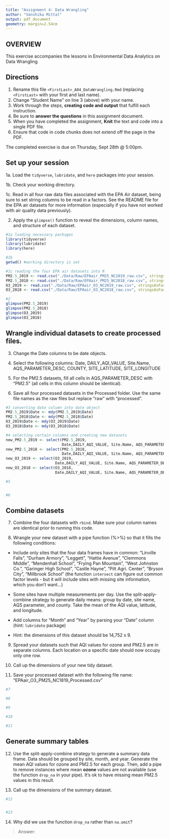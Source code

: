 ```yaml
---
title: "Assignment 4: Data Wrangling"
author: "Vanshika Mittal"
output: pdf_document
geometry: margin=2.54cm
---
```


## OVERVIEW

This exercise accompanies the lessons in Environmental Data Analytics on Data Wrangling 

## Directions

1. Rename this file `<FirstLast>_A04_DataWrangling.Rmd` (replacing `<FirstLast>` with your first and last name).
2. Change "Student Name" on line 3 (above) with your name.
3. Work through the steps, **creating code and output** that fulfill each instruction.
4. Be sure to **answer the questions** in this assignment document.
5. When you have completed the assignment, **Knit** the text and code into a single PDF file.
6. Ensure that code in code chunks does not extend off the page in the PDF.

The completed exercise is due on Thursday, Sept 28th @ 5:00pm.

## Set up your session 

1a. Load the `tidyverse`,  `lubridate`, and `here` packages into your session.

1b. Check your working directory.

1c. Read in all four raw data files associated with the EPA Air dataset, being sure to set string columns to be read in a factors. See the README file for the EPA air datasets for more information (especially if you have not worked with air quality data previously). 

2. Apply the `glimpse()` function to reveal the dimensions, column names, and structure of each dataset. 

```r
#1a loading necessary packages 
library(tidyverse)
library(lubridate)
library(here)

#1b 
getwd() #working directory is set 

#1c reading the four EPA air datasets into R 
PM2.5_2019 <- read.csv("./Data/Raw/EPAair_PM25_NC2019_raw.csv", stringsAsFactors = TRUE, header = TRUE)
PM2.5_2018 <- read.csv("./Data/Raw/EPAair_PM25_NC2018_raw.csv", stringsAsFactors = TRUE, header = TRUE)
O3_2019 <- read.csv("./Data/Raw/EPAair_O3_NC2019_raw.csv", stringsAsFactors = TRUE, header = TRUE)
O3_2018 <- read.csv("./Data/Raw/EPAair_O3_NC2018_raw.csv", stringsAsFactors = TRUE, header = TRUE)

#2 
glimpse(PM2.5_2019)
glimpse(PM2.5_2018)
glimpse(O3_2019)
glimpse(O3_2018)
```

## Wrangle individual datasets to create processed files.

3. Change the Date columns to be date objects.

4. Select the following columns: Date, DAILY_AQI_VALUE, Site.Name, AQS_PARAMETER_DESC, COUNTY, SITE_LATITUDE, SITE_LONGITUDE

5. For the PM2.5 datasets, fill all cells in AQS_PARAMETER_DESC with "PM2.5" (all cells in this column should be identical).

6. Save all four processed datasets in the Processed folder. Use the same file names as the raw files but replace "raw" with "processed".

```r
#3 converting date column into date object
PM2.5_2019$Date <- mdy(PM2.5_2019$Date)
PM2.5_2018$Date <- mdy(PM2.5_2018$Date)
O3_2019$Date <- mdy(O3_2019$Date)
O3_2018$Date <- mdy(O3_2018$Date)

#4 selecting certain columns and creating new datasets 
new_PM2.5_2019 <- select(PM2.5_2019, 
                         Date,DAILY_AQI_VALUE, Site.Name, AQS_PARAMETER_DESC, COUNTY:SITE_LONGITUDE)
new_PM2.5_2018 <- select(PM2.5_2018, 
                         Date,DAILY_AQI_VALUE, Site.Name, AQS_PARAMETER_DESC, COUNTY:SITE_LONGITUDE)
new_O3_2019 <- select(O3_2019, 
                      Date,DAILY_AQI_VALUE, Site.Name, AQS_PARAMETER_DESC, COUNTY:SITE_LONGITUDE)
new_O3_2018 <- select(O3_2018, 
                      Date,DAILY_AQI_VALUE, Site.Name, AQS_PARAMETER_DESC, COUNTY:SITE_LONGITUDE)

#5


#6

```


## Combine datasets

7. Combine the four datasets with `rbind`. Make sure your column names are identical prior to running this code.

8. Wrangle your new dataset with a pipe function (%>%) so that it fills the following conditions: 

  * Include only sites that the four data frames have in common: "Linville Falls", "Durham Armory", "Leggett", "Hattie Avenue", "Clemmons Middle", "Mendenhall School", "Frying Pan Mountain", "West Johnston Co.", "Garinger High School", "Castle Hayne", "Pitt Agri. Center", "Bryson City", "Millbrook School" (the function `intersect` can figure out common factor levels - but it will include sites with missing site information, which you don't want...) 

  * Some sites have multiple measurements per day. Use the split-apply-combine strategy to generate daily means: group by date, site name, AQS parameter, and county. Take the mean of the AQI value, latitude, and longitude.
  
  * Add columns for "Month" and "Year" by parsing your "Date" column (hint: `lubridate` package)
  
  * Hint: the dimensions of this dataset should be 14,752 x 9.

9. Spread your datasets such that AQI values for ozone and PM2.5 are in separate columns. Each location on a specific date should now occupy only one row.

10. Call up the dimensions of your new tidy dataset.

11. Save your processed dataset with the following file name: "EPAair_O3_PM25_NC1819_Processed.csv"

```r
#7 

#8 

#9

#10

#11

```


## Generate summary tables

12. Use the split-apply-combine strategy to generate a summary data frame. Data should be grouped by site, month, and year. Generate the mean AQI values for ozone and PM2.5 for each group. Then, add a pipe to remove instances where mean **ozone** values are not available (use the function `drop_na` in your pipe). It's ok to have missing mean PM2.5 values in this result. 

13. Call up the dimensions of the summary dataset.

```r

#12


#13


```

14. Why did we use the function `drop_na` rather than `na.omit`?

> Answer: 
